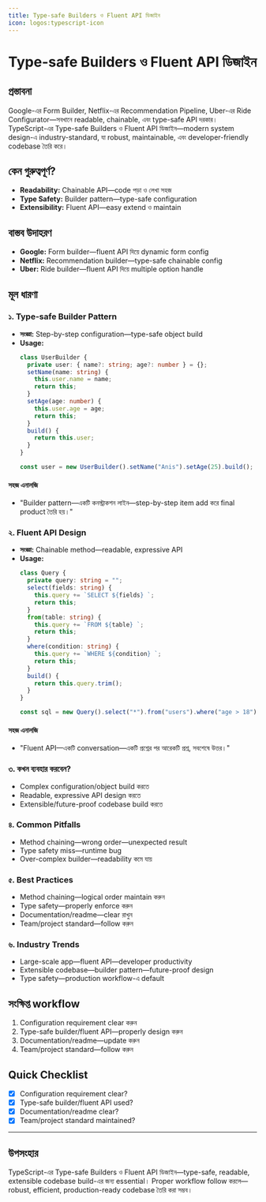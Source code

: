```yaml
---
title: Type-safe Builders ও Fluent API ডিজাইন
icon: logos:typescript-icon
---
```


# Type-safe Builders ও Fluent API ডিজাইন

## প্রস্তাবনা

Google-এর Form Builder, Netflix-এর Recommendation Pipeline, Uber-এর Ride Configurator—সবখানে readable, chainable, এবং type-safe API দরকার। TypeScript-এর Type-safe Builders ও Fluent API ডিজাইন—modern system design-এ industry-standard, যা robust, maintainable, এবং developer-friendly codebase তৈরি করে।

## কেন গুরুত্বপূর্ণ?

- **Readability:** Chainable API—code পড়া ও লেখা সহজ
- **Type Safety:** Builder pattern—type-safe configuration
- **Extensibility:** Fluent API—easy extend ও maintain

## বাস্তব উদাহরণ

- **Google:** Form builder—fluent API দিয়ে dynamic form config
- **Netflix:** Recommendation builder—type-safe chainable config
- **Uber:** Ride builder—fluent API দিয়ে multiple option handle

## মূল ধারণা

### ১. Type-safe Builder Pattern

- **সংজ্ঞা:** Step-by-step configuration—type-safe object build
- **Usage:**
  ```typescript
  class UserBuilder {
    private user: { name?: string; age?: number } = {};
    setName(name: string) {
      this.user.name = name;
      return this;
    }
    setAge(age: number) {
      this.user.age = age;
      return this;
    }
    build() {
      return this.user;
    }
  }

  const user = new UserBuilder().setName("Anis").setAge(25).build();
  ```

#### সহজ এনালজি

- "Builder pattern—একটি কনস্ট্রাকশন লাইন—step-by-step item add করে final product তৈরি হয়।"

### ২. Fluent API Design

- **সংজ্ঞা:** Chainable method—readable, expressive API
- **Usage:**
  ```typescript
  class Query {
    private query: string = "";
    select(fields: string) {
      this.query += `SELECT ${fields} `;
      return this;
    }
    from(table: string) {
      this.query += `FROM ${table} `;
      return this;
    }
    where(condition: string) {
      this.query += `WHERE ${condition} `;
      return this;
    }
    build() {
      return this.query.trim();
    }
  }

  const sql = new Query().select("*").from("users").where("age > 18").build();
  ```

#### সহজ এনালজি

- "Fluent API—একটি conversation—একটি প্রশ্নের পর আরেকটি প্রশ্ন, সবশেষে উত্তর।"

### ৩. কখন ব্যবহার করবেন?

- Complex configuration/object build করতে
- Readable, expressive API design করতে
- Extensible/future-proof codebase build করতে

### ৪. Common Pitfalls

- Method chaining—wrong order—unexpected result
- Type safety miss—runtime bug
- Over-complex builder—readability কমে যায়

### ৫. Best Practices

- Method chaining—logical order maintain করুন
- Type safety—properly enforce করুন
- Documentation/readme—clear রাখুন
- Team/project standard—follow করুন

### ৬. Industry Trends

- Large-scale app—fluent API—developer productivity
- Extensible codebase—builder pattern—future-proof design
- Type safety—production workflow-এ default

## সংক্ষিপ্ত workflow

1. Configuration requirement clear করুন
2. Type-safe builder/fluent API—properly design করুন
3. Documentation/readme—update করুন
4. Team/project standard—follow করুন

## Quick Checklist

- [x] Configuration requirement clear?
- [x] Type-safe builder/fluent API used?
- [x] Documentation/readme clear?
- [x] Team/project standard maintained?

---

## উপসংহার

TypeScript-এর Type-safe Builders ও Fluent API ডিজাইন—type-safe, readable, extensible codebase build-এর জন্য essential। Proper workflow follow করলে—robust, efficient, production-ready codebase তৈরি করা সম্ভব।

